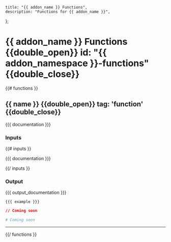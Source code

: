     title: "{{ addon_name }} Functions",
    description: "Functions for {{ addon_name }}",
};

# {{ addon_name }} Functions {{double_open}} id: "{{ addon_namespace }}-functions" {{double_close}}

{{# functions }}

## {{ name }} {{double_open}} tag: 'function' {{double_close}}

<Row>
  <Col>

{{{ documentation }}}

### Inputs

<Properties>

{{# inputs }}

  <Property name="{{ name }}">
    {{{ documentation }}}
  </Property>

{{/ inputs }}

</Properties>

### Output

<Properties>
  <Property name="value">
    {{{ output_documentation }}}
  </Property>
</Properties>


<CodeGroup title="Example using {{ name }}">


```hcl {{double_open}} title: 'main.tx' {{double_close}}
{{{ example }}}
```


```json {{double_open}} title: 'main.json' {{double_close}}
// Coming soon
```

```yaml {{double_open}} title: 'main.yaml' {{double_close}}
# Coming soon
```

</CodeGroup>
</Col>
</Row>

---

{{/ functions }}